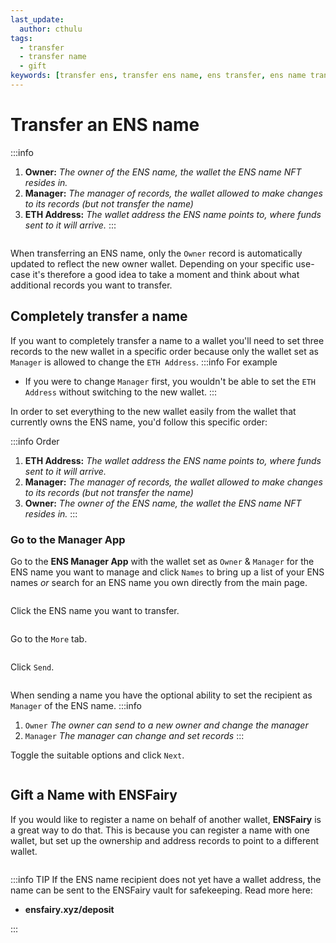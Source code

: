 ```yaml
---
last_update:
  author: cthulu
tags:
  - transfer
  - transfer name
  - gift
keywords: [transfer ens, transfer ens name, ens transfer, ens name transfer, send ens, send ens name, ens send, ens name send, move ens, move ens name]
---
```


# Transfer an ENS name

:::info
 1. **Owner:** *The owner of the ENS name, the wallet the ENS name NFT resides in.*
 1. **Manager:** *The manager of records, the wallet allowed to make changes to its records (but not transfer the name)*
 1. **ETH Address:** *The wallet address the ENS name points to, where funds sent to it will arrive.*
:::

<BrowserWindow url="https://app.ens.domains">
  <p align="center">
    <div style={{'background-color': "#f3f4f7", 'padding': "25px"}}>
      <Image img="/img/howto/v3-transfer-name-records.png"/>
    </div>
  </p>
</BrowserWindow>

When transferring an ENS name, only the `Owner` record is automatically updated to reflect the new owner wallet.
Depending on your specific use-case it's therefore a good idea to take a moment and think about what additional records you want to transfer.

## Completely transfer a name
If you want to completely transfer a name to a wallet you'll need to set three records to the new wallet in a specific order because only the wallet set as `Manager` is allowed to change the `ETH Address`.
:::info For example
 - If you were to change `Manager` first, you wouldn't be able to set the `ETH Address` without switching to the new wallet.
:::

In order to set everything to the new wallet easily from the wallet that currently owns the ENS name, you'd follow this specific order:

:::info Order
 1. **ETH Address:** *The wallet address the ENS name points to, where funds sent to it will arrive.*
 1. **Manager:** *The manager of records, the wallet allowed to make changes to its records (but not transfer the name)*
 1. **Owner:** *The owner of the ENS name, the wallet the ENS name NFT resides in.*
:::

### Go to the Manager App
Go to the <Link to="https://app.ens.domains"><b>ENS Manager App</b></Link> with the wallet set as `Owner` & `Manager` for the ENS name you want to manage and click `Names` to bring up a list
of your ENS names *or* search for an ENS name you own directly from the main page.
<BrowserWindow url="https://app.ens.domains">
  <p align="center">
    <div style={{'background-color': "#f3f4f7", 'padding': "25px"}}>
      <Image img="/img/howto/v3-transfer-name-1.png"/>
    </div>
  </p>
</BrowserWindow>

Click the ENS name you want to transfer.
<BrowserWindow url="https://app.ens.domains">
  <p align="center">
    <div style={{'background-color': "#f3f4f7", 'padding': "25px"}}>
      <Image img="/img/howto/v3-transfer-name-2.png"/>
    </div>
  </p>
</BrowserWindow>

Go to the `More` tab.
<BrowserWindow url="https://app.ens.domains">
  <p align="center">
    <div style={{'background-color': "#f3f4f7", 'padding': "25px"}}>
      <Image img="/img/howto/v3-transfer-name-3.png"/>
    </div>
  </p>
</BrowserWindow>

Click `Send`.
<BrowserWindow url="https://app.ens.domains">
  <p align="center">
    <div style={{'background-color': "#f3f4f7", 'padding': "25px"}}>
      <Image img="/img/howto/v3-transfer-name-4.png"/>
    </div>
  </p>
</BrowserWindow>

When sending a name you have the optional ability to set the recipient as `Manager` of the ENS name.
:::info
1. `Owner` *The owner can send to a new owner and change the manager*
1. `Manager` *The manager can change and set records*
:::

Toggle the suitable options and click `Next`.
<BrowserWindow url="https://app.ens.domains">
  <p align="center">
    <div style={{'background-color': "#f3f4f7", 'padding': "25px"}}>
      <Image img="/img/howto/v3-transfer-name-5.png"/>
    </div>
  </p>
</BrowserWindow>

## Gift a Name with ENSFairy
If you would like to register a name on behalf of another wallet, <Link to="https://ensfairy.xyz"><b>ENSFairy</b></Link> is a great way to do that. This is because you can register a name with one wallet, but set up the ownership and address records to point to a different wallet.

<BrowserWindow url="ensfairy.xyz">
  <div style={{'background-color': "#f3f4f7"}}>
    <Image img="/img/howto/ensfairy-gifting.gif"/>
  </div>
</BrowserWindow>

:::info TIP
 If the ENS name recipient does not yet have a wallet address, the name can be sent to the ENSFairy vault for safekeeping. Read more here:
 
  - <Link to="https://ensfairy.xyz"><b>ensfairy.xyz/deposit</b></Link>

:::
